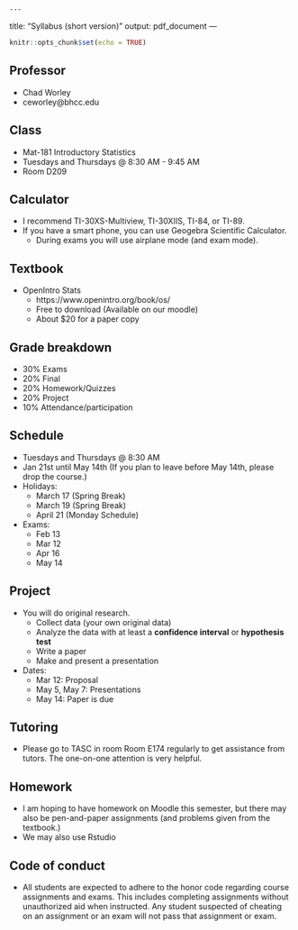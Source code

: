    ---
title: "Syllabus (short version)"
output: pdf_document
---

```r
knitr::opts_chunk$set(echo = TRUE)
```

## Professor

- Chad Worley
- ceworley@bhcc.edu

## Class

- Mat-181 Introductory Statistics
- Tuesdays and Thursdays @ 8:30 AM - 9:45 AM
- Room D209

## Calculator

* I recommend TI-30XS-Multiview, TI-30XIIS, TI-84, or TI-89.
* If you have a smart phone, you can use Geogebra Scientific Calculator.
    - During exams you will use airplane mode (and exam mode).

## Textbook

* OpenIntro Stats
    * https://www.openintro.org/book/os/
    * Free to download (Available on our moodle)
    * About $20 for a paper copy

## Grade breakdown

* 30% Exams
* 20% Final
* 20% Homework/Quizzes
* 20% Project
* 10% Attendance/participation

## Schedule

* Tuesdays and Thursdays @ 8:30 AM
* Jan 21st until May 14th (If you plan to leave before May 14th, please drop the course.)
* Holidays:
    - March 17 (Spring Break)
    - March 19 (Spring Break)
    - April 21 (Monday Schedule)
* Exams:
    - Feb 13
    - Mar 12
    - Apr 16
    - May 14
    
## Project

* You will do original research.
    - Collect data (your own original data)
    - Analyze the data with at least a **confidence interval** or **hypothesis test**
    - Write a paper
    - Make and present a presentation
* Dates:
    - Mar 12: Proposal 
    - May 5, May 7: Presentations
    - May 14: Paper is due

## Tutoring

* Please go to TASC in room Room E174 regularly to get assistance from tutors. The one-on-one attention is very helpful.

## Homework

* I am hoping to have homework on Moodle this semester, but there may also be pen-and-paper assignments (and problems given from the textbook.)
* We may also use Rstudio 

## Code of conduct

* All	students	are	expected	to	adhere	to	the	honor	code	regarding	course	assignments	and	exams.		This	includes	completing	assignments	without	unauthorized	aid	when	instructed.		Any	student	suspected	of	cheating	on	an	assignment	or	an	exam	will	not	pass	that	assignment	or	exam.

